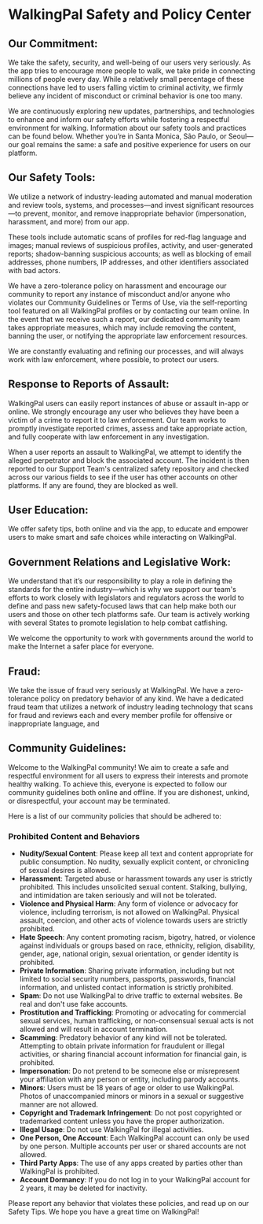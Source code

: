 # WalkingPal Safety and Policy Center

## Our Commitment:

We take the safety, security, and well-being of our users very seriously. As the app tries to encourage more people to walk, we take pride in connecting millions of people every day. While a relatively small percentage of these connections have led to users falling victim to criminal activity, we firmly believe any incident of misconduct or criminal behavior is one too many.

We are continuously exploring new updates, partnerships, and technologies to enhance and inform our safety efforts while fostering a respectful environment for walking. Information about our safety tools and practices can be found below. Whether you’re in Santa Monica, São Paulo, or Seoul—our goal remains the same: a safe and positive experience for users on our platform.

## Our Safety Tools:

We utilize a network of industry-leading automated and manual moderation and review tools, systems, and processes—and invest significant resources—to prevent, monitor, and remove inappropriate behavior (impersonation, harassment, and more) from our app.

These tools include automatic scans of profiles for red-flag language and images; manual reviews of suspicious profiles, activity, and user-generated reports; shadow-banning suspicious accounts; as well as blocking of email addresses, phone numbers, IP addresses, and other identifiers associated with bad actors.

We have a zero-tolerance policy on harassment and encourage our community to report any instance of misconduct and/or anyone who violates our Community Guidelines or Terms of Use, via the self-reporting tool featured on all WalkingPal profiles or by contacting our team online. In the event that we receive such a report, our dedicated community team takes appropriate measures, which may include removing the content, banning the user, or notifying the appropriate law enforcement resources.

We are constantly evaluating and refining our processes, and will always work with law enforcement, where possible, to protect our users.

## Response to Reports of Assault:

WalkingPal users can easily report instances of abuse or assault in-app or online. We strongly encourage any user who believes they have been a victim of a crime to report it to law enforcement. Our team works to promptly investigate reported crimes, assess and take appropriate action, and fully cooperate with law enforcement in any investigation.

When a user reports an assault to WalkingPal, we attempt to identify the alleged perpetrator and block the associated account. The incident is then reported to our Support Team's centralized safety repository and checked across our various fields to see if the user has other accounts on other platforms. If any are found, they are blocked as well.

## User Education:

We offer safety tips, both online and via the app, to educate and empower users to make smart and safe choices while interacting on WalkingPal.

## Government Relations and Legislative Work:

We understand that it’s our responsibility to play a role in defining the standards for the entire industry—which is why we support our team's efforts to work closely with legislators and regulators across the world to define and pass new safety-focused laws that can help make both our users and those on other tech platforms safe. Our team is actively working with several States to promote legislation to help combat catfishing.

We welcome the opportunity to work with governments around the world to make the Internet a safer place for everyone.

## Fraud:

We take the issue of fraud very seriously at WalkingPal. We have a zero-tolerance policy on predatory behavior of any kind. We have a dedicated fraud team that utilizes a network of industry leading technology that scans for fraud and reviews each and every member profile for offensive or inappropriate language, and

## Community Guidelines:

Welcome to the WalkingPal community! We aim to create a safe and respectful environment for all users to express their interests and promote healthy walking. To achieve this, everyone is expected to follow our community guidelines both online and offline. If you are dishonest, unkind, or disrespectful, your account may be terminated.

Here is a list of our community policies that should be adhered to:

### Prohibited Content and Behaviors
- **Nudity/Sexual Content**: Please keep all text and content appropriate for public consumption. No nudity, sexually explicit content, or chronicling of sexual desires is allowed.
- **Harassment**: Targeted abuse or harassment towards any user is strictly prohibited. This includes unsolicited sexual content. Stalking, bullying, and intimidation are taken seriously and will not be tolerated.
- **Violence and Physical Harm**: Any form of violence or advocacy for violence, including terrorism, is not allowed on WalkingPal. Physical assault, coercion, and other acts of violence towards users are strictly prohibited.
- **Hate Speech**: Any content promoting racism, bigotry, hatred, or violence against individuals or groups based on race, ethnicity, religion, disability, gender, age, national origin, sexual orientation, or gender identity is prohibited.
- **Private Information**: Sharing private information, including but not limited to social security numbers, passports, passwords, financial information, and unlisted contact information is strictly prohibited.
- **Spam**: Do not use WalkingPal to drive traffic to external websites. Be real and don't use fake accounts.
- **Prostitution and Trafficking**: Promoting or advocating for commercial sexual services, human trafficking, or non-consensual sexual acts is not allowed and will result in account termination.
- **Scamming**: Predatory behavior of any kind will not be tolerated. Attempting to obtain private information for fraudulent or illegal activities, or sharing financial account information for financial gain, is prohibited.
- **Impersonation**: Do not pretend to be someone else or misrepresent your affiliation with any person or entity, including parody accounts.
- **Minors**: Users must be 18 years of age or older to use WalkingPal. Photos of unaccompanied minors or minors in a sexual or suggestive manner are not allowed.
- **Copyright and Trademark Infringement**: Do not post copyrighted or trademarked content unless you have the proper authorization.
- **Illegal Usage**: Do not use WalkingPal for illegal activities.
- **One Person, One Account**: Each WalkingPal account can only be used by one person. Multiple accounts per user or shared accounts are not allowed.
- **Third Party Apps**: The use of any apps created by parties other than WalkingPal is prohibited.
- **Account Dormancy**: If you do not log in to your WalkingPal account for 2 years, it may be deleted for inactivity.

Please report any behavior that violates these policies, and read up on our Safety Tips. We hope you have a great time on WalkingPal!

